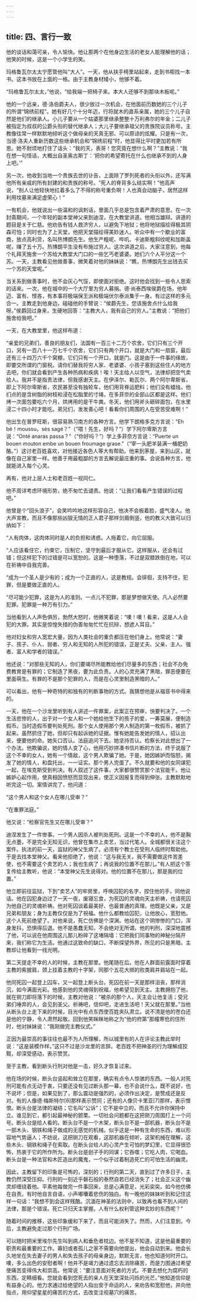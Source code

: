 ```yaml
---
---
---
```

title: 四、言行一致
---




他的谈话和蔼可亲，令人愉快。他让那两个在他身边生活的老女人能理解他的话；他笑的时候，这是一个小学生的笑。

玛格鲁瓦尔太太宁愿管他叫“大人”。一天，他从扶手椅里站起来，走到书柜找一本书。这本书放在上面的一格。由于主教身材矮小，他够不着。

“玛格鲁瓦尔太太，”他说，“给我端一把椅子来。本大人还够不到那块木板呢。”

他的一个远亲，德·洛伯爵夫人，很少放过一次机会，在他面前历数她的三个儿子的所谓“锦绣前程”。她有好几个十分年迈，行将就木的直系亲属，她的三个儿子自然是他们的继承人。小儿子要从一个姑婆那里继承整整十万利弗尔的年金；二儿子被指定为叔叔的公爵头衔的替代继承人；大儿子要继承祖父的贵族院议员称号。主教像往常一样默默地倾听这个做母亲的天真无邪、可以原谅的炫耀。只是有一次，当德·洛夫人重新历数这些继承机会和“锦绣前程”时，他显得比平时更加若有所思。她不耐烦地打住了话头：“我的天，表哥！您究竟在想什么啊？”主教说：“我在想一句怪话，大概出自圣奥古斯丁：‘把你的希望寄托在什么也继承不到的人身上吧。’”

另一次，他收到当地一个贵族去世的讣告，上面除了罗列死者的头衔以外，还写满他所有亲戚的所有封建的和贵族的称号。“死人的脊背多么结实啊！”他高声说，“别人让他轻快地扛着多么了不得的称号重负啊！人也真会动脑子，居然这样利用坟墓来满足虚荣心！”

一有机会，他就说出一些温和的讽刺话，里面几乎总是包含着严肃的意思。在一次封斋期间，一个年轻的副本堂神父来到迪涅，在大教堂讲道。他相当雄辩。讲道的题目是关于仁慈。他劝告有钱人救济穷人，以避免下地狱；他将地狱描绘得极其阴森可怕；同时也为了上天堂，他把天堂描绘得美妙迷人。听众中有一个歇业的富商，放点高利贷，名叫热博朗先生。他生产粗呢、哔叽、卡迪斯粗斜纹呢和加斯盖呢，赚了五十万。热博朗平生没有布施过穷人。这次讲道之后，大家注意到，他每个礼拜天施舍一个苏给大教堂大门口的一些乞丐老婆婆。她们六个人平分这一个苏。一天，主教看见他做善事，微笑着对他的妹妹说：“瞧，热博朗先生出钱去买一个苏的天堂呢。”

当关系到做善事时，他不会灰心气馁，即使面对拒绝。这时他会找到一些令人思索的话来。一次，他在城中的一个大厅里为穷人募捐。德·尚泰西埃侯爵在场，他年迈、富有、悭吝，有本事将极端保王派和极端伏尔泰派集于一身。有过这样的多元合一。主教走到他身边，碰碰他的手臂说：“侯爵先生，您该施舍点什么给我呀。”侯爵回过身来，生硬地回答：“主教大人，我有自己的穷人。”主教说：“把他们施舍给我吧。”

一天，在大教堂里，他这样布道：

“亲爱的兄弟们，善良的朋友们，法国有一百三十二万个农舍，它们只有三个开口，另有一百八十一万七千个农舍，它们只有两个开口，就是大门和一扇窗，最后还有三十四万六千个窝棚，它们只有一个开口，就是门。这是由于一件事的缘故，即要交所谓的门窗税。请你们替我将穷人家、老婆婆、小孩子塞到这些住人的地方去吧，你们就会看到产生各种热病和疾病！唉！天主给人以空气，法律却把空气卖给人。我并不是指责法律，但我感谢天主。在伊泽尔、勒瓦尔、两个阿尔卑斯省，即上下阿尔卑斯省，农民甚至没有独轮车，他们用背脊运肥料；他们没有蜡烛，他们点的是含树脂的树枝和浸在松脂里的寸绳，在多菲奈的全部山区都是这样。他们烤一次面包要吃六个月，烘烤用的是干牛粪。冬天，他们用斧头砸碎面包，在水里浸二十四小时才能吃。弟兄们，发发善心吧！看看你们周围的人在受苦受难啊！”

他出生在普罗旺斯，很容易熟习南方的各种方言。他学下朗格多克方言说：“Eh bé！moussu，sès sagé？”（“喂！先生，好吗？”）学下阿尔卑斯方言说：“Onté anaras passa？”（“你好吗？”）学上多菲奈方言说：“Puerte un bouen mouton embe un bouen froumage grase.”（“宰一头肥羊装满一桶肥奶酪。”）这讨老百姓喜欢，对他接近各色人等大有帮助。他来到茅屋，来到山区，就像在自己家里一样。他善于用最粗鄙的方言去解说最庄重的事。会说各种方言，他就能进入每个心灵。

再有，他对上层人士和老百姓一视同仁。

他不周详考虑环境形势，绝不匆忙去谴责。他说：“让我们看看产生错误的过程吧。”

他曾是个“回头浪子”，会笑吟吟地这样形容自己，他决不会板着脸，盛气凌人。他大声宣教，而且不像那些凶狠无情的正人君子那样剑眉倒竖，他的教义大致可以归纳如下：

“人有肉体，这肉体同时是人的负担和诱惑。人拖着它，向它屈服。

“人应该看住它，约束它，压制它，坚守到最后才服从它。这样服从，还会有过错；但这样犯下的过错是可以宽恕的。这是一种堕落，不过是双膝跌倒在地，可以在祈祷中自我完善。

“成为一个圣人是少有的；成为一个正直的人，这是教规。会徘徊，支持不住，犯罪，但是要做正直的人。

“尽可能少犯罪，这是为人的准则。一点儿不犯罪，那是梦想做天使。凡人必然要犯罪。犯罪是一种万有引力。”

当他看到人人声色俱厉，勃然大怒时，他微笑着说：“噢！噢！看来，这是人人会犯的大罪。其实是惊惶失措的伪善匆匆忙忙在抗辩，想遮人耳目。”

他对妇女和穷人宽宏大量，因为人类社会的重负都压在他们身上。他常说：“妻子、孩子、仆人、弱者、穷人和无知的人所犯的错误，正是丈夫、父亲、主人、强者、富人和学者的错误。”

他还说：“对那些无知的人，你们要竭尽所能教给他们尽量多的东西；社会不办免费教育是有罪的；它制造了黑夜，要为此负责。人的心灵充满了黑暗，罪恶便要在里面萌生。有罪的不是那个犯罪的人，而是在心灵里制造黑暗的人。”

可以看出，他有一种奇特的和独有的判断事物的方式。我猜想他是从福音书中得来的。

一天，他在一个沙龙里听到有人讲述一件罪案，此案正在预审，快要判决了。一个生活悲惨的人，出于对一个女人和一个她给他生下的孩子的爱，一筹莫展，便制造假币。当时造假币要判处死刑。那个女人使用那个男人制造的第一枚假币，被抓了起来。虽然抓住了她，但却只有起诉她的证据。惟有她能告发她的情人，招认出来，便要他的命。她矢口否认。法庭追问下去。她坚持否认。检察长对此想出了一个办法。他欺骗说，她的情人变了心，他用巧妙拼凑书信片断的方法，终于说服了这个不幸的女人，她有一个情敌，这个男人欺骗了她。于是，她因嫉妒而恼怒，揭发了她的情人，和盘托出，一一证实。那个男人完蛋了。不久就要和他的女同谋犯一起，在埃克斯受到判决。有人叙述了这件事，大家都很赞赏那个法官能干。他让嫉妒心起作用，使真相因愤怒而显现出来，使正义因报复而得到伸张。主教默默地听完这一切。案情讲完了，他问道：

“这个男人和这个女人在哪儿受审？”

“在重罪法庭。”

他又说：“检察官先生又在哪儿受审？”

迪涅发生了一件惨事。一个男人因杀人被判处死刑。这是一个不幸的人，他不是胸无点墨，不是完全无知无识，他曾在集市上卖艺，当过代笔人。全城都很关注这个案件。执法的前一天，监狱的神父生病了。必须有个教士在受刑人临终时帮助他。于是去找本堂神父。看来他拒绝了，他说：“这与我无关。我不需要做这件苦差使，也不需要这个卖艺的人；我也生病了；再说我的位置不在那儿。”有人把这个答复传给主教听，他说：“本堂神父先生说得对。他的位置不在那儿，那是我的位置。”

他立即前往监狱，下到“卖艺人”的牢房里，呼唤囚犯的名字，捏住他的手，同他说话。他在囚犯身边过了一天一夜，废寝忘食，为死囚的灵魂向天主祈祷，也请死囚为他自己的灵魂祈祷。他对死囚谈着最美好、也最普通的真理。他既是父亲，又是兄弟和朋友；身为主教仅仅是为了祝福。他什么都教给囚犯，让他放心，宽慰他。这个人死前绝望了。对他来说，死亡仿佛是个深渊。他站在这个阴惨惨的门口，浑身发抖，恐惧得后退。他不是愚蠢无知，不会绝对无所谓。他的判刑，深深地震撼了他，可以说在他周围这儿那儿粉碎了这堵隔墙：它把我们同事物的神秘分隔开来，我们称它为生活。他通过这致命的缺口，不断探望外界，所见的只是黑暗。主教却让他看到一线光明。

第二天提走不幸的人的时候，主教在那里。他尾随在后。他在人群面前露面时穿着主教的紫披肩，颈上挂着主教的十字架，同那个五花大绑的败类肩并肩站在一起。

他同死囚一起登上囚车，又一起登上断头台。死囚在前一天是那样沮丧，那样消沉，如今满面光彩。他感到他的灵魂得到祝福，他希望见到天主。主教拥抱了他，就在铡刀即将落下的时候，主教对他说：“被杀的那个人，天主会让他复活；受兄弟们唾弃的人，会见到圣父。祈祷吧，信仰吧，走进生活吧！天父就在那里。”当他从断头台上走下来的时候，目光中有点东西使百姓夹队肃立。说不清是他的苍白还是他的宁静，令人肃然起敬。回到他笑眯眯地称之为“他的府第”那幢寒伧的住所时，他对妹妹说：“我刚做完主教仪式。”

正因为最崇高的事往往也最不为人所理解，所以城里有的人在评论主教此举时说：“这是装模作样。”这只不过是沙龙里的言辞。老百姓不把神圣的行为理解成狡黠，却深受感动，表示赞赏。

至于主教，看到断头行刑对他是一击，好久才恢复过来。

他在场的时候，断头台竖起和耸立在那里，确实有点令人惊骇的东西。一般人对死刑可能有点无动于衷，只要还没有见过断头那一幕，也不会说什么，既不说好，也不说坏；但是，如果见到了，那么震动是强烈的，必须作出决定，是赞成还是反对。有的人像德·梅斯特尔[6]那样表示赞同；还有的人像贝卡里亚[7]那样，表示憎恨。断头台是法律的凝结；它名叫“公诉”；它不是中立的，而且不允许你保持中立。谁见到它，都引起最神秘的颤栗。一切社会问题都在这把铡刀周围打上一个问号。断头台是给人看的。断头台不是一个木架，断头台不是一部机器，断头台不是一部木头、钢铁和绳子做成的无感觉的机械。似乎这是一种有生命的东西，难以形容地气势逼人；不妨说，这把铡刀在观看，这部机器在倾听，这架机械在理解，这些木头、钢铁和绳子在索取。在断头台给人的心灵产生可怕的梦幻里，它显得很恐怖，热衷于它的所作所为。断头台是刽子手的同谋；它吞噬；它吃人肉，它喝血。断头台是一种法官和木匠造出的魔鬼，一个似乎过着制造死亡的可怕生活的幽灵。

因此，主教留下的印象是可怖的，深刻的；行刑的第二天，直到过了许多日子，主教仍然深受压抑。行刑的一刻近乎磐石般的泰然自若已经消失了；社会正义这个幽灵却缠绕着他。平素他每做完一件事回来，总是心满意足，光彩奕奕。如今他仿佛在自责。有时他自言自语，小声嘟囔着悲伤的独白。有一晚他的妹妹听到和记住这样一句话：“我想不到会这样残酷。沉湎在神圣的法则中，以致再也看不到人间的法律，那是个错误。死亡只归天主掌握。人有什么权利管这种玄妙的东西呢？”

随着时间的推移，这些印象缓和下来了，而且可能消失了。然而，人们注意到，今后，主教避免走过那个行刑广场。

可以随时把米里埃尔先生叫到病人和垂危者枕边。他不是不知道，这是他最重要的职责和最重要的工作。寡妇或者孤儿之家不需要向他提出，他会自动到来。他会长久地坐在失去妻子的男人和失去孩子的母亲身边，默默无言，他也知道何时开口。噢，多么出色的安慰者啊！他并不是竭力通过遗忘去消除痛苦，而是力图通过希望使痛苦变得伟大和崇高。他常说：“要注意面对死者的方式。不要去想化为腐朽的东西。定睛细看。您就会看到您死去的亲人在天堂深处闪烁的光芒。”他知道信仰是有益身心的。他力求通过给绝望的人指出安于命运的人，来劝告和宽慰他，并向他指点，用仰望星星的痛苦的方式，去改变注视墓穴的痛苦。